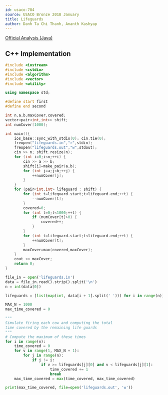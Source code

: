 ```yaml
---
id: usaco-784
source: USACO Bronze 2018 January
title: Lifeguards
author: Danh Ta Chi Thanh, Ananth Kashyap
---
```


[Official Analysis (Java)](http://www.usaco.org/current/data/sol_lifeguards_bronze_jan18.html)

<LanguageSection>

<CPPSection>

## C++ Implementation

```cpp
#include <iostream>
#include <cstdio>
#include <algorithm>
#include <vector>
#include <utility>

using namespace std;

#define start first
#define end second

int n,a,b,maxCover,covered;
vector<pair<int,int>> shift;
int numCover[1000];

int main(){
	ios_base::sync_with_stdio(0); cin.tie(0);
	freopen("lifeguards.in","r",stdin);
	freopen("lifeguards.out","w",stdout);
	cin >> n; shift.resize(n);
	for (int i=0;i<n;++i) {
		cin >> a >> b;
		shift[i]=make_pair(a,b);
		for (int j=a;j<b;++j) {
			++numCover[j];
		}
	}
	for (pair<int,int> lifeguard : shift) {
		for (int t=lifeguard.start;t<lifeguard.end;++t) {
			--numCover[t];
		}
		covered=0;
		for (int t=0;t<1000;++t) {
			if (numCover[t]>0) {
				covered++;
			}
		}
		for (int t=lifeguard.start;t<lifeguard.end;++t) {
			++numCover[t];
		}
		maxCover=max(covered,maxCover);
	}
	cout << maxCover;
	return 0;
}

```

</CPPSection>

<PySection>

```py
file_in = open('lifeguards.in')
data = file_in.read().strip().split('\n')
n = int(data[0])

lifeguards = [list(map(int, data[i + 1].split(' '))) for i in range(n)]

MAX_N = 1000
max_time_covered = 0

"""
Simulate firing each cow and computing the total
time covered by the remaining life guards
"""
# Compute the maximum of these times
for i in range(n):
	time_covered = 0
	for v in range(1, MAX_N + 1):
		for j in range(n):
			if j != i:
				if v >= lifeguards[j][0] and v < lifeguards[j][1]:
					time_covered += 1
					break
	max_time_covered = max(time_covered, max_time_covered)

print(max_time_covered, file=open('lifeguards.out', 'w'))
```

</PySection>


</LanguageSection>
